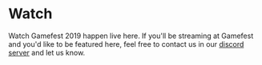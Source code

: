<Container className="bg-darker top-banner">

# <Icon name="twitch" className="mr-4" /> Watch

<Lead>

Watch Gamefest 2019 happen live here. If you'll be streaming at Gamefest and you'd like to be featured here, feel free to contact us in our [discord server](https://discord.gg/f65UDtd) and let us know.

</Lead>
</Container>
<Container>



</Container>
